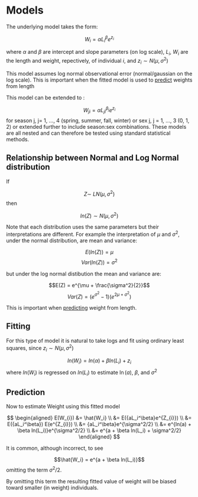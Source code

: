 # Models

The underlying model takes the form:

$$ W_{i} = \alpha L_{i}^{\beta}e^{z_{i}}$$

where $\alpha$ and $\beta$ are intercept and slope parameters (on log scale), $L_{i}$, $W_{i}$ are the length and weight, repectively, of individual *i*, and
$z_{i} \sim N(\mu,\sigma^2)$

This model assumes log normal observational error (normal/gaussian on the log scale). This is important when the fitted model is used to [predict](#predict) weights from length

This model can be extended to :

$$ W_{ji} = \alpha L_{ji} ^ {\beta_j} e^{z_i} $$
for season j, j= 1, ..., 4 (spring, summer, fall, winter) or sex j, j = 1, ..., 3 (0, 1, 2) or extended further to include season:sex combinations. These models are all nested and can therefore be tested using standard statistical methods. 


## Relationship between Normal and Log Normal distribution

If 

$$Z \sim ~ LN(\mu, \sigma^2)$$
then 

$$ln(Z) \sim N(\mu,\sigma^2)$$

Note that each distribution uses the same parameters but their interpretations are different. For example the interpretation of $\mu$ and $\sigma^2$, under the normal distribution, are mean and variance: 

$$E(ln(Z)) = \mu$$
$$Var(ln(Z)) = \sigma^2$$

but under the log normal distibution the mean and variance are:

$$E(Z) = e^{\mu + \frac{\sigma^2}{2}}$$
$$Var(Z) = (e^{\sigma^2} - 1)(e ^{2\mu + \sigma^2})$$

This is important when [predicting](#predict) weight from length.

## Fitting

For this type of model it is natural to take logs and fit using ordinary least squares, since $z_{i} \sim N(\mu,\sigma^2)$ 

$$ ln(W_i) = ln(\alpha) + \beta ln(L_i) + z_i$$
where $ln(W_i)$ is regressed on $ln(L_i)$ to estimate $\ln(a)$, $\beta$, and $\sigma^2$ 

## Prediction {#predict}

Now to estimate Weight using this fitted model

$$
\begin{aligned}
E(W_{i}) &= \hat{W_i} \\
&= E({aL_i^\beta}e^{Z_{i}}) \\
&= E({aL_i^\beta}) E(e^{Z_{i}}) \\
&= {aL_i^\beta}e^{\sigma^2/2} \\
&= e^{ln(a) + \beta ln(L_i)}e^{\sigma^2/2} \\
&= e^{a + \beta ln(L_i) + \sigma^2/2}
\end{aligned}
$$

It is common, although incorrect, to see


$$\hat{W_i} = e^{a + \beta ln(L_i)}$$
omitting the term $\sigma^2/2$.

By omitting this term the resulting fitted value of weight will be biased toward smaller (in weight) individuals. 


